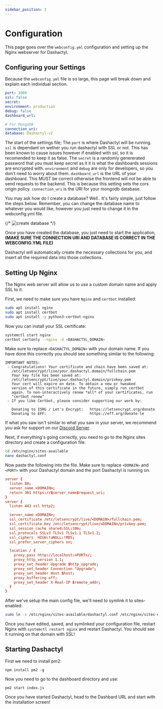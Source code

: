 ```yaml
---
sidebar_position: 3
---
```


# Configuration
This page goes over the `webconfig.yml` configuration and setting up the Nginx webserver for Dashactyl.

## Configuring your Settings
Because the `webconfig.yml` file is so large, this page will break down and explain each individual section.

```yaml
port: 3000
ssl: false
secret: 
environment: production
debug: false
dashboard_url: 

# For MongoDB
connection_uri: 
database: Dashactyl-v2
```

The start of the settings file; The `port` is where Dashactyl will be running. `ssl` is dependant on wether you run dashactyl with SSL or not. This has been known to cause issues however if enabled with ssl, so it is recomended to keep it as false. The `secret` is a randomly genererated password that you must keep secret as it it is what the dashboards sessions are encrypted with. `environment` and `debug` are only for developers, so you don't need to worry about them. `dashboard_url` is the URL of your dashboard. This MUST be correct otherwise the frontend will not be able to send requests to the backend. This is because this setting sets the cors origin policy. `connection_uri` is the URI for your mongodb database.

You may ask how do I create a database? Well.. It's fairly simple, just follow the steps below. Remember, you can change the database name to whatever you would like, however you just need to change it in the webconfig.yml file.

{/* ![create database](/img/create_database.png) */}

Once you have created the database, you just need to start the application, **(MAKE SURE THE CONNECTION URI AND DATABASE IS CORRECT IN THE WEBCONFIG.YML FILE)**

Dashactyl will automatically create the necessary collections for you, and insert all the required data into those collections.

## Setting Up Nginx
The Nginx web server will allow us to use a custom domain name and apply SSL to it.


<Tabs>
	<TabItem value="ubuntu-debian" label="Ubuntu/Debian" default>
	</TabItem>
</Tabs>

First, we need to make sure you have `Nginx` and `certbot` installed:
```bash
sudo apt install nginx
sudo apt install certbot
sudo apt install -y python3-certbot-nginx
```

Now you can install your SSL certificate:
```bash
systemctl start nginx
certbot certonly --nginx -d <DASHACTYL_DOMAIN>
```

Make sure to replace `<DASHACTYL_DOMAIN>` with your domain name. If you have done this correctly you should see something similar to the following:
```
IMPORTANT NOTES:
 - Congratulations! Your certificate and chain have been saved at:
   /etc/letsencrypt/live/your.dashactyl.domain/fullchain.pem
   Your key file has been saved at:
   /etc/letsencrypt/live/your.dashactyl.domain/privkey.pem
   Your cert will expire on date. To obtain a new or tweaked
   version of this certificate in the future, simply run certbot
   again. To non-interactively renew *all* of your certificates, run
   "certbot renew"
 - If you like Certbot, please consider supporting our work by:

   Donating to ISRG / Let's Encrypt:   https://letsencrypt.org/donate
   Donating to EFF:                    https://eff.org/donate-le
```
If what you saw isn't similar to what you saw in your server, we recommend you ask for support on our [Discord Server](https://discord.gg/wwpRNvkMHA).

Next, if everything's going correctly, you need to go to the Nginx sites directory and create a configuration file:
```bash
cd /etc/nginx/sites-available
nano dashactyl.conf
```

Now paste the following into the file. Make sure to replace `<DOMAIN>` and `<PORT>` with your Dashactyl domain and the port Dashactyl is running on.
```conf
server {
  listen 80;
  server_name <DOMAIN>;
  return 301 https://$server_name$request_uri;
}
server {
  listen 443 ssl http2;

  server_name <DOMAIN>;
  ssl_certificate /etc/letsencrypt/live/<DOMAIN>/fullchain.pem;
  ssl_certificate_key /etc/letsencrypt/live/<DOMAIN>/privkey.pem;
  ssl_session_cache shared:SSL:10m;
  ssl_protocols SSLv3 TLSv1 TLSv1.1 TLSv1.2;
  ssl_ciphers  HIGH:!aNULL:!MD5;
  ssl_prefer_server_ciphers on;

  location / {
    proxy_pass http://localhost:<PORT>/;
    proxy_http_version 1.1;
    proxy_set_header Upgrade $http_upgrade;
    proxy_set_header Connection "Upgrade";
    proxy_set_header Host $host;
    proxy_buffering off;
    proxy_set_header X-Real-IP $remote_addr;
  }
}
```
After we've setup the main config file, we'll need to symlink it to sites-enabled:
```bash
sudo ln -s /etc/nginx/sites-available/dashactyl.conf /etc/nginx/sites-enabled/dashactyl.conf
```

  Once you have edited, saved, and symlinked your configuration file, restart Nginx with `systemctl restart nginx` and restart Dashactyl. You should see it running on that domain with SSL!
  
## Starting Dashactyl

First we need to install pm2:
```
npm install pm2 -g
```
Now you need to go to the dashboard directory and use:
```
pm2 start index.js
```

Once you have started Dashactyl, head to the Dashbard URL and start with the installation screen!
